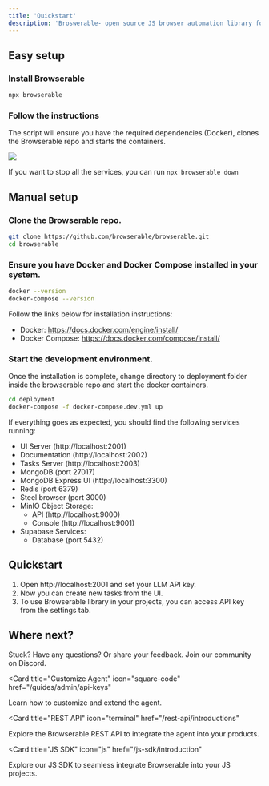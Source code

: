 ```yaml
---
title: 'Quickstart'
description: 'Broswerable- open source JS browser automation library for AI agents'
---
```


## Easy setup

### Install Browserable

```javascript
npx browserable
```

### Follow the instructions

The script will ensure you have the required dependencies (Docker), clones the Browserable repo and starts the containers.

<img class="border-2" src="/images/browserable-quickstart.png" />

If you want to stop all the services, you can run `npx browserable down`

## Manual setup

### Clone the Browserable repo.

```bash
git clone https://github.com/browserable/browserable.git
cd browserable
```

### Ensure you have Docker and Docker Compose installed in your system.

```bash
docker --version
docker-compose --version
```

Follow the links below for installation instructions:
- Docker: https://docs.docker.com/engine/install/
- Docker Compose: https://docs.docker.com/compose/install/

### Start the development environment.

Once the installation is complete, change directory to deployment folder inside the browserable repo and start the docker containers.

```bash
cd deployment
docker-compose -f docker-compose.dev.yml up
```

If everything goes as expected, you should find the following services running:

- UI Server (http://localhost:2001)
- Documentation (http://localhost:2002)
- Tasks Server (http://localhost:2003)
- MongoDB (port 27017)
- MongoDB Express UI (http://localhost:3300)
- Redis (port 6379)
- Steel browser (port 3000)
- MinIO Object Storage:
  - API (http://localhost:9000)
  - Console (http://localhost:9001)
- Supabase Services:
  - Database (port 5432)

## Quickstart

1. Open http://localhost:2001 and set your LLM API key. 
2. Now you can create new tasks from the UI.
3. To use Browserable library in your projects, you can access API key from the settings tab.

## Where next?

<CardGroup>

<Card title="Join Our Discord" icon="discord" href="https://discord.gg/b6s9fXNjeQ">
  Stuck? Have any questions? Or share your feedback. Join our community on Discord.
</Card>

<Card
  title="Customize Agent"
  icon="square-code"
  href="/guides/admin/api-keys"
>
  Learn how to customize and extend the agent.
</Card>

<Card
  title="REST API"
  icon="terminal"
  href="/rest-api/introductions"
>
  Explore the Browserable REST API to integrate the agent into your products.
</Card>

<Card
  title="JS SDK"
  icon="js"
  href="/js-sdk/introduction"
>
  Explore our JS SDK to seamless integrate Browserable into your JS projects.
</Card>

</CardGroup>
